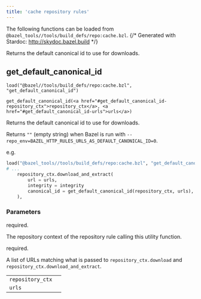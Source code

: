 ```yaml
---
title: 'cache repository rules'
---
```




The following functions can be loaded from
`@bazel_tools//tools/build_defs/repo:cache.bzl`.
{/* Generated with Stardoc: http://skydoc.bazel.build */}

Returns the default canonical id to use for downloads.

<a id="get_default_canonical_id"></a>

## get_default_canonical_id

```
load("@bazel//tools/build_defs/repo:cache.bzl", "get_default_canonical_id")

get_default_canonical_id(<a href="#get_default_canonical_id-repository_ctx">repository_ctx</a>, <a href="#get_default_canonical_id-urls">urls</a>)
```

Returns the default canonical id to use for downloads.

Returns `""` (empty string) when Bazel is run with
`--repo_env=BAZEL_HTTP_RULES_URLS_AS_DEFAULT_CANONICAL_ID=0`.

e.g.
```python
load("@bazel_tools//tools/build_defs/repo:cache.bzl", "get_default_canonical_id")
# ...
    repository_ctx.download_and_extract(
        url = urls,
        integrity = integrity
        canonical_id = get_default_canonical_id(repository_ctx, urls),
    ),
```


### Parameters

<table class="params-table">
<colgroup>
<col class="col-param" />
<col class="col-description" />
</colgroup>
<tbody>
<tr id="get_default_canonical_id-repository_ctx">
<td><code>repository_ctx</code></td>
<td></td>

required.

<p>

The repository context of the repository rule calling this utility
function.

</p>
</td>
</tr>
<tr id="get_default_canonical_id-urls">
<td><code>urls</code></td>
<td></td>

required.

<p>

A list of URLs matching what is passed to `repository_ctx.download` and
`repository_ctx.download_and_extract`.

</p>
</td>
</tr>
</tbody>
</table>


